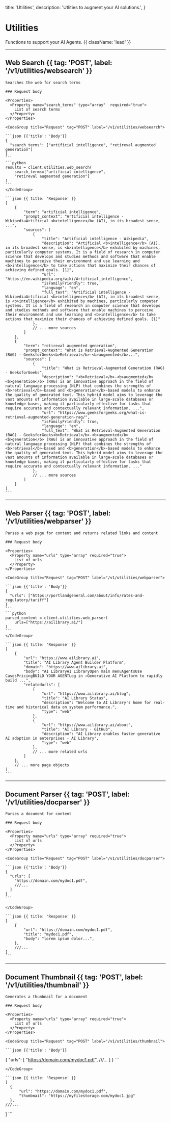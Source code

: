   title: 'Utilities',
  description:
    'Utlities to augment your AI solutions.',
}

# Utilities

Functions to support your AI Agents. {{ className: 'lead' }}

---

## Web Search {{ tag: 'POST', label: '/v1/utilities/websearch' }}

<Row>
  <Col>

    Searches the web for search terms

    ### Request body

    <Properties>
      <Property name="search_terms" type="array"  required="true">
        List of search terms
      </Property>
    </Properties>

  </Col>
  <Col sticky>

    <CodeGroup title="Request" tag="POST" label="/v1/utilities/websearch">

    ```json {{'title': 'Body'}}
    {
      "search_terms": ["artificial intelligence", "retireval augmented generation"]
    }
    ```
    ```python
    results = client.utilities.web_search(
        search_terms=["artificial intelligence", 
        "retireval augmented generation"]
    )
    ```
    </CodeGroup>

    ```json {{ title: 'Response' }}
    [
        {
            "term": "artificial intelligence",
            "prompt_context": "Artificial intelligence - WikipediaArtificial <b>intelligence</b> (AI), in its broadest sense, ...",
            "sources": [
                {
                    "title": "Artificial intelligence - Wikipedia",
                    "description": "Artificial <b>intelligence</b> (AI), in its broadest sense, is <b>intelligence</b> exhibited by machines, particularly computer systems. It is a field of research in computer science that develops and studies methods and software that enable machines to perceive their environment and use learning and <b>intelligence</b> to take actions that maximize their chances of achieving defined goals. [1]",
                    "url": "https://en.wikipedia.org/wiki/Artificial_intelligence",
                    "isFamilyFriendly": true,
                    "language": "en",
                    "full_text": "Artificial intelligence - WikipediaArtificial <b>intelligence</b> (AI), in its broadest sense, is <b>intelligence</b> exhibited by machines, particularly computer systems. It is a field of research in computer science that develops and studies methods and software that enable machines to perceive their environment and use learning and <b>intelligence</b> to take actions that maximize their chances of achieving defined goals. [1]"
                },
                // ... more sources
            ]
        },
        {
            "term": "retireval augmented generation",
            "prompt_context": "What is Retrieval-Augmented Generation (RAG) - GeeksforGeeks<b>Retrieval</b>-<b>augmented</b>...",
            "sources": [
                {
                    "title": "What is Retrieval-Augmented Generation (RAG) - GeeksforGeeks",
                    "description": "<b>Retrieval</b>-<b>augmented</b> <b>generation</b> (RAG) is an innovative approach in the field of natural language processing (NLP) that combines the strengths of <b>retrieval</b>-based and <b>generation</b>-based models to enhance the quality of generated text. This hybrid model aims to leverage the vast amounts of information available in large-scale databases or knowledge bases, making it particularly effective for tasks that require accurate and contextually relevant information. ...",
                    "url": "https://www.geeksforgeeks.org/what-is-retrieval-augmented-generation-rag/",
                    "isFamilyFriendly": true,
                    "language": "en",
                    "full_text": "What is Retrieval-Augmented Generation (RAG) - GeeksforGeeks<b>Retrieval</b>-<b>augmented</b> <b>generation</b> (RAG) is an innovative approach in the field of natural language processing (NLP) that combines the strengths of <b>retrieval</b>-based and <b>generation</b>-based models to enhance the quality of generated text. This hybrid model aims to leverage the vast amounts of information available in large-scale databases or knowledge bases, making it particularly effective for tasks that require accurate and contextually relevant information. ..."
                },
                // ... more sources
            ]
        }
    ]
    ```

  </Col>
</Row>

---

## Web Parser {{ tag: 'POST', label: '/v1/utilities/webparser' }}

<Row>
  <Col>

    Parses a web page for content and returns related links and content

    ### Request body

    <Properties>
      <Property name="urls" type="array" required="true">
        List of urls
      </Property>
    </Properties>

  </Col>
  <Col sticky>

    <CodeGroup title="Request" tag="POST" label="/v1/utilities/webparser">

    ```json {{'title': 'Body'}}
    {
      "urls": ["https://portlandgeneral.com/about/info/rates-and-regulatory/tariff"]
    }
    ```
    ```python
    parsed_content = client.utilities.web_parser(
        urls=["https://ailibrary.ai/"]
    )
    ```
    </CodeGroup>

    ```json {{ title: 'Response' }}
    [
        {
            "url": "https://www.ailibrary.ai",
            "title": "AI Library Agent Builder Platform",
            "domain": "https://www.ailibrary.ai",
            "body": "AI LibraryAI LibraryOpen main menuAgentsUse CasesPricingBUILD YOUR AGENTLog in →Generative AI Platform to rapidly build ...",
            "relatedurls": [
                {
                    "url": "https://www.ailibrary.ai/blog",
                    "title": "AI Library Status",
                    "description": "Welcome to AI Library's home for real-time and historical data on system performance.",
                    "type": "web"
                },
                {
                    "url": "https://www.ailibrary.ai/about",
                    "title": "AI Library · GitHub",
                    "description": "AI Library enables faster generative AI adoption in enterprises - AI Library",
                    "type": "web"
                },
                // ... more related urls
            ]
        },
        // ... more page objects
    ]
    ```

  </Col>
</Row>

---

## Document Parser {{ tag: 'POST', label: '/v1/utilities/docparser' }}

<Row>
  <Col>

    Parses a document for content

    ### Request body

    <Properties>
      <Property name="urls" type="array" required="true">
        List of urls
      </Property>
    </Properties>

  </Col>
  <Col sticky>

    <CodeGroup title="Request" tag="POST" label="/v1/utilities/docparser">

    ```json {{'title': 'Body'}}
    {
      "urls": [
        "https://domain.com/mydoc1.pdf", 
        ///...
      ]
    }
    ```

    </CodeGroup>

    ```json {{ title: 'Response' }}
    [
        {
            "url": "https://domain.com/mydoc1.pdf",
            "title": "mydoc1.pdf",
            "body": "lorem ipsum dolor...",
        },
        ///...
    ]
    ```

  </Col>
</Row>

---

## Document Thumbnail {{ tag: 'POST', label: '/v1/utilities/thumbnail' }}

<Row>
  <Col>

    Generates a thumbnail for a document

    ### Request body

    <Properties>
      <Property name="urls" type="array" required="true">
        List of urls
      </Property>
    </Properties>

  </Col>
  <Col sticky>

    <CodeGroup title="Request" tag="POST" label="/v1/utilities/thumbnail">

    ```json {{'title': 'Body'}}
   {
      "urls": [
        "https://domain.com/mydoc1.pdf", 
        ///...
      ]
    }
    ```

    </CodeGroup>

    ```json {{ title: 'Response' }}
    [
      {
          "url": "https://domain.com/mydoc1.pdf",
          "thumbnail": "https://myfilestorage.com/mydoc1.jpg"
      },
    ///...
    
]
    ```

  </Col>
</Row>
